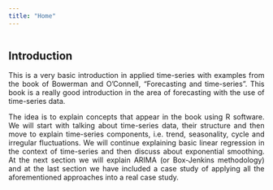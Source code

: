 ```yaml
---
title: "Home"
---
```

<style>
body {
text-align: justify}
</style>

```
```

## Introduction

This is a very basic introduction in applied time-series with examples from the book of Bowerman and O'Connell, "Forecasting and time-series". This book is a really good introduction in the area of forecasting with the use of time-series data. 

The idea is to explain concepts that appear in the book using R software. We will start with talking about time-series data, their structure and then move to explain time-series components, i.e. trend, seasonality, cycle and irregular fluctuations. We will continue explaining basic linear regression in the context of time-series and then discuss about exponential smoothing. At the next section we will explain ARIMA (or Box-Jenkins methodology) and at the last section we have included a case study of applying all the aforementioned approaches into a real case study. 

```
```

